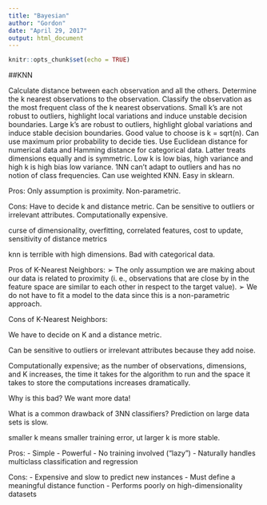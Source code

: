```yaml
---
title: "Bayesian"
author: "Gordon"
date: "April 29, 2017"
output: html_document
---
```


```r
knitr::opts_chunk$set(echo = TRUE)
```

##KNN

Calculate distance between each observation and all the others. Determine the k nearest observations to the observation. Classify the observation as the most frequent class of the k nearest observations. Small k's are not robust to outliers, highlight local variations and induce unstable decision boundaries. Large k's are robust to outliers, highlight global variations and induce stable decision boundaries. Good value to choose is k = sqrt(n). Can use maximum prior probability to decide ties. Use Euclidean distance for numerical data and Hamming distance for categorical data. Latter treats dimensions equally and is symmetric. Low k is low bias, high variance and high k is high bias low variance. 1NN can't adapt to outliers and has no notion of class frequencies. Can use weighted KNN. Easy in sklearn.

Pros: Only assumption is proximity. Non-parametric.

Cons: Have to decide k and distance metric. Can be sensitive to outliers or irrelevant attributes. Computationally expensive.

curse of dimensionality, overfitting, correlated features, cost to update, sensitivity of distance metrics

knn is terrible with high dimensions. Bad with categorical data.

Pros of K-Nearest Neighbors:
➢ The only assumption we are making about our data is related to proximity (i.
e., observations that are close by in the feature space are similar to each
other in respect to the target value).
➢ We do not have to fit a model to the data since this is a non-parametric
approach.

Cons of K-Nearest Neighbors:

We have to decide on K and a distance metric.

Can be sensitive to outliers or irrelevant attributes because they add noise.

Computationally expensive; as the number of observations, dimensions, and K increases, the time it takes for the algorithm to run and the space it takes to store the computations increases dramatically.

Why is this bad? We want more data!

What is a common drawback of 3NN classifiers? Prediction on large data sets is slow.

smaller k means smaller training error, ut larger k is more stable. 

Pros: - Simple
- Powerful
- No training involved (“lazy”)
- Naturally handles multiclass classification and regression

Cons: - Expensive and slow to predict new instances
- Must define a meaningful distance function
- Performs poorly on high-dimensionality datasets